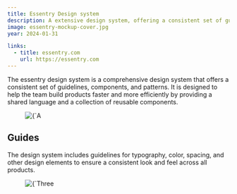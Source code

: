```yaml
---
title: Essentry Design system
description: A extensive design system, offering a consistent set of guidelines, components, and patterns.
image: essentry-mockup-cover.jpg
year: 2024-01-31

links: 
  - title: essentry.com
    url: https://essentry.com
---
```


The essentry design system is a comprehensive design system that offers a consistent set of guidelines, components, and patterns. It is designed to help the team build products faster and more efficiently by providing a shared language and a collection of reusable components.

<figure>
    <Image 
        src={`/images/projects/essentry-design-system/essentry-components.jpg`}
        alt={`A overview of components of the Essentry Design System`}
        width={3200}
        height={2400}
        priority
    />
</figure>

## Guides

The design system includes guidelines for typography, color, spacing, and other design elements to ensure a consistent look and feel across all products.

<figure>
    <Image 
        src={`/images/projects/essentry-design-system/essentry-guides.jpg`}
        alt={`Three examples of guidelines of the Essentry Design System`}
        width={3200}
        height={2400}
    />
</figure>